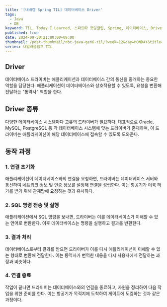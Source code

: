 ```yaml
---
title: '[내배캠 Spring TIL] 데이터베이스 Driver'
tags:
  - Java
  - DB
keyword: TIL, Today I Learned, 스파르타 코딩클럽, Spring, 데이터베이스, Driver, DB, Java
published: true
date: 2024-09-30T21:00:00+09:00
thumbnail: /post-thumbnail/nbc-java-gen6-til/?week=12&day=MONDAY&title=데이터베이스 Driver
series: 내일배움캠프 TIL
---
```


## Driver

데이터베이스 드라이버는 애플리케이션과 데이터베이스 간의 통신을 중개하는 중요한 역할을 담당한다. 애플리케이션이 데이터베이스와 상호작용할 수 있도록, 요청을 변환해 전달하는 "통역사" 역할을 한다.

## Driver 종류

다양한 데이터베이스 시스템마다 고유의 드라이버가 필요하다.
대표적으로 Oracle, MySQL, PostgreSQL 등 각 데이터베이스 시스템에 맞는 드라이버가 존재하며, 이 드라이버는 애플리케이션이 해당 데이터베이스에 접속할 수 있도록 도와준다.

## 동작 과정

### 1. 연결 초기화

애플리케이션이 데이터베이스와의 연결을 요청하면, 드라이버는 데이터베이스 서버와 통신하여 네트워크 정보 및 인증 정보를 설정해 연결을 성립한다. 이는 항공기가 이륙 허가를 받기 위해 관제탑에 요청하는 것과 유사하다.

### 2. SQL 명령 전송 및 실행

애플리케이션에서 SQL 명령을 보내면, 드라이버는 이를 데이터베이스가 이해할 수 있는 언어로 변환한다. 이후 데이터베이스는 명령을 실행하고 결과를 반환한다.

### 3. 결과 처리

데이터베이스로부터 결과를 받으면 드라이버가 이를 다시 애플리케이션이 이해할 수 있는 형태로 변환해 전달한다. 이는 통역사가 번역한 내용을 다시 사용자에게 전달하는 과정과 비슷하다.

### 4. 연결 종료

작업이 끝나면 드라이버는 데이터베이스와의 연결을 종료하고, 자원을 정리하여 다음 작업을 위한 준비를 한다. 이는 항공기가 목적지에 도착하여 게이트에 도킹하는 것과 같은 과정이다.
